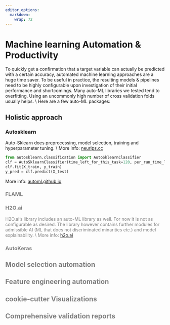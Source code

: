 ```yaml
---
editor_options: 
  markdown: 
    wrap: 72
---
```




# Machine learning Automation & Productivity

To quickly get a confirmation that a target variable can actually be predicted with a certain accuracy, automated machine learning approaches are a huge time saver.
To be useful in practice, the resulting models & pipelines need to be highly configurable upon investigation of their initial performance and shortcomings. Many auto-ML libraries we tested tend to overfitting. Using an uncommonly high number of cross validation folds usually helps. 
\\ Here are a few auto-ML packages: 

## Holistic approach

### Autosklearn

Auto-Sklearn does preprocessing, model selection, training and hyperparameter tuning. \\
More info: [neurips.cc](https://proceedings.neurips.cc/paper/2015/file/11d0e6287202fced83f79975ec59a3a6-Paper.pdf)

```python
from autosklearn.classification import AutoSklearnClassifier
clf = AutoSklearnClassifier(time_left_for_this_task=120, per_run_time_limit=30, resampling_strategy_arguments={"folds":10}, include={'data_preprocessor': ['NoPreprocessing']})
clf.fit(X_train, y_train)
y_pred = clf.predict(X_test)
```
More info: [automl.github.io](https://automl.github.io/auto-sklearn/master/index.html)

<font color="grey">

### FLAML 

<!-- https://microsoft.github.io/FLAML/ -> Apparently easy to customize -->

### H2O.ai

H2O.ai's library includes an auto-ML library as well. For now it is not as configurable as desired. The library however contains further modules for admissible AI (ML that does not discriminated minarities etc.) and model explainability. \\
More info: [h2o.ai](https://docs.h2o.ai/h2o/latest-stable/h2o-docs/automl.html)


### AutoKeras

<!-- https://autokeras.com/ -->

## Model selection automation

## Feature engineering automation

## cookie-cutter Visualizations

## Comprehensive validation reports

</font>
